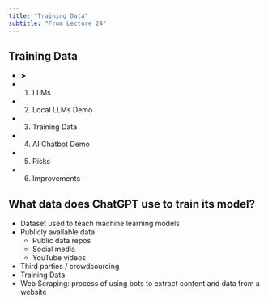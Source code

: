 ```yaml
---
title: "Training Data"
subtitle: "From Lecture 24"
---
```


## Training Data

- ➤
- 1. LLMs
- 2. Local LLMs Demo
- 3. Training Data
- 4. AI Chatbot Demo
- 5. Risks
- 6. Improvements

## What data does ChatGPT use to train its model?

- Dataset used to teach machine learning models
- Publicly available data
  - Public data repos
  - Social media
  - YouTube videos
- Third parties / crowdsourcing
- Training Data
- Web Scraping: process of using bots to extract content and data from a website


